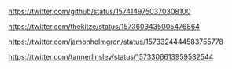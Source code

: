 <Todo />

https://twitter.com/github/status/1574149750370308100

https://twitter.com/thekitze/status/1573603435005476864

https://twitter.com/jamonholmgren/status/1573324444583755778

https://twitter.com/tannerlinsley/status/1573306613959532544
